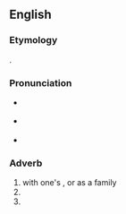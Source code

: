 ==English==

===Etymology===
{{bor|en|fr|[[en]] [[famille]]||lit=in family}}.

===Pronunciation===
* {{a|UK}} {{IPA|/ˌɒ̃ faˈmiː/|lang=en}}
* {{a|UK}} {{IPA|/ˌɑn fɑˈmi/|lang=en}}
* {{rhymes|iː|lang=en}}

===Adverb===
{{en-adv|-|head=en famille}}

# with one's {{l|en|family}}, or as a family
# {{l|en|informally}}
# {{l|en|at home}}